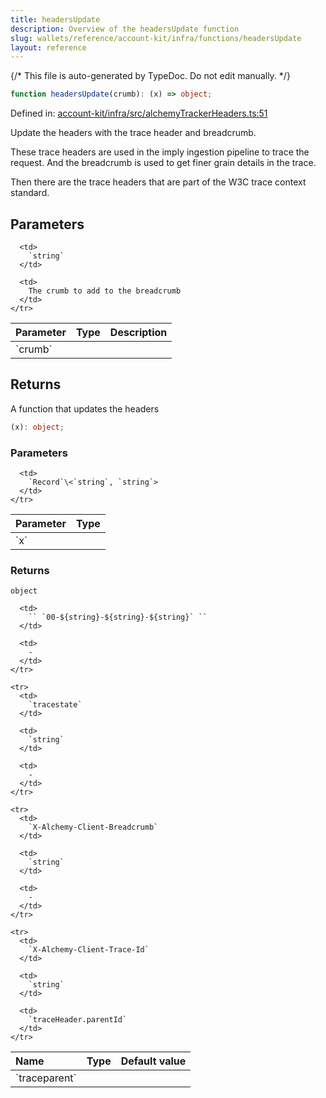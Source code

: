 ```yaml
---
title: headersUpdate
description: Overview of the headersUpdate function
slug: wallets/reference/account-kit/infra/functions/headersUpdate
layout: reference
---
```


{/* This file is auto-generated by TypeDoc. Do not edit manually. */}

```ts
function headersUpdate(crumb): (x) => object;
```

Defined in: [account-kit/infra/src/alchemyTrackerHeaders.ts:51](https://github.com/alchemyplatform/aa-sdk/blob/ad165355d980f9a16dd388088895bfc851df8656/account-kit/infra/src/alchemyTrackerHeaders.ts#L51)

Update the headers with the trace header and breadcrumb.

These trace headers are used in the imply ingestion pipeline to trace the request.
And the breadcrumb is used to get finer grain details in the trace.

Then there are the trace headers that are part of the W3C trace context standard.

## Parameters

<table>
  <thead>
    <tr>
      <th align="left">Parameter</th>
      <th align="left">Type</th>
      <th align="left">Description</th>
    </tr>
  </thead>

  <tbody>
    <tr>
      <td>
        `crumb`
      </td>

      <td>
        `string`
      </td>

      <td>
        The crumb to add to the breadcrumb
      </td>
    </tr>

  </tbody>
</table>

## Returns

A function that updates the headers

```ts
(x): object;
```

### Parameters

<table>
  <thead>
    <tr>
      <th align="left">Parameter</th>
      <th align="left">Type</th>
    </tr>
  </thead>

  <tbody>
    <tr>
      <td>
        `x`
      </td>

      <td>
        `Record`\<`string`, `string`>
      </td>
    </tr>

  </tbody>
</table>

### Returns

`object`

<table>
  <thead>
    <tr>
      <th align="left">Name</th>
      <th align="left">Type</th>
      <th align="left">Default value</th>
    </tr>
  </thead>

  <tbody>
    <tr>
      <td>
        `traceparent`
      </td>

      <td>
        `` `00-${string}-${string}-${string}` ``
      </td>

      <td>
        ‐
      </td>
    </tr>

    <tr>
      <td>
        `tracestate`
      </td>

      <td>
        `string`
      </td>

      <td>
        ‐
      </td>
    </tr>

    <tr>
      <td>
        `X-Alchemy-Client-Breadcrumb`
      </td>

      <td>
        `string`
      </td>

      <td>
        ‐
      </td>
    </tr>

    <tr>
      <td>
        `X-Alchemy-Client-Trace-Id`
      </td>

      <td>
        `string`
      </td>

      <td>
        `traceHeader.parentId`
      </td>
    </tr>

  </tbody>
</table>

